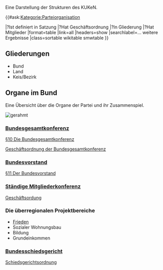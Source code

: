 Eine Darstellung der Strukturen des KUKeN.


{{#ask:[[Kategorie:Parteiorganisation]]

|?Ist definiert in Satzung
|?Hat Geschäftsordnung
|?In Gliederung
|?Hat Mitglieder
|format=table
|link=all
|headers=show
|searchlabel=… weitere Ergebnisse
|class=sortable wikitable smwtable
}}


== Gliederungen ==

* Bund
* Land
* Keis/Bezirk

== Organe im Bund ==

Eine Übersicht über die Organe der Partei und ihr Zusammenspiel.

[[Datei:Organigram-KUEKeN-Bund.png|gerahmt]]
<br clear=all>





=== [[Bundesgesamtkonferenz]] ===

[[Satzung#.C2.A7_10_Die_Bundesgesamtkonferenz| §10 Die Bundesgesamtkonferenz]]


[[Go_Bundesgesamtkonferenz| Geschäftsordnung der Bundesgesamtkonferenz]]

=== [[Bundesvorstand]] ===

[[Satzung#.C2.A7_11_Der_Bundesvorstand| §11 Der Bundesvorstand]]

=== [[Ständige_Mitgliederkonferenz| Ständige Mitgliederkonferenz]] ===

[[go_smk| Geschäftsordung]]

=== Die überregionalen Projektbereiche ===

* [[Frieden]]
* Sozialer Wohnungsbau
* Bildung
* Grundeinkommen

=== [[Bundesschiedsgericht]] ===

[[Schiedsgerichtsordnung_Bund| Schiedsgerichtsordnung]]
